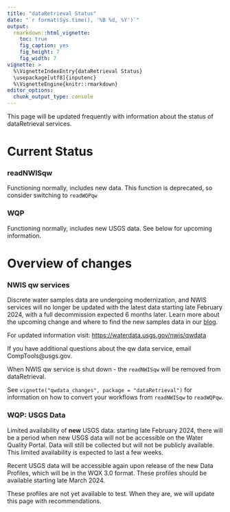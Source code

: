```yaml
---
title: "dataRetrieval Status"
date: "`r format(Sys.time(), '%B %d, %Y')`"
output: 
  rmarkdown::html_vignette:
    toc: true
    fig_caption: yes
    fig_height: 7
    fig_width: 7
vignette: >
  %\VignetteIndexEntry{dataRetrieval Status}
  \usepackage[utf8]{inputenc}
  %\VignetteEngine{knitr::rmarkdown}
editor_options: 
  chunk_output_type: console
---
```


This page will be updated frequently with information about the status of dataRetrieval services.

# Current Status

### readNWISqw

Functioning normally, includes new data. This function is deprecated, so consider switching to `readWQPqw`

### WQP

Functioning normally, includes new USGS data. See below for upcoming information.

# Overview of changes

### NWIS qw services

Discrete water samples data are undergoing modernization, and NWIS services will no longer be updated with the latest data starting late February 2024, with a full decommission expected 6 months later. Learn more about the upcoming change and where to find the new samples data in our [blog](https://waterdata.usgs.gov/blog/changes-to-sample-data/).


For updated information visit:
[https://waterdata.usgs.gov/nwis/qwdata](https://waterdata.usgs.gov/nwis/qwdata)

If you have additional questions about the qw data service, email CompTools@usgs.gov.

When NWIS qw service is shut down - the `readNWISqw` will be removed from dataRetrieval.


See `vignette("qwdata_changes", package = "dataRetrieval")` for information on how to convert your workflows from `readNWISqw` to `readWQPqw`.

### WQP: USGS Data

Limited availability of **new** USGS data: starting late February 2024, there will be a period when new USGS data will not be accessible on the Water Quality Portal. Data will still be collected but will not be publicly available. This limited availability is expected to last a few weeks.

Recent USGS data will be accessible again upon release of the new Data Profiles, which will be in the WQX 3.0 format. These profiles should be available starting late March 2024.

These profiles are not yet available to test. When they are, we will update this page with recommendations.
 